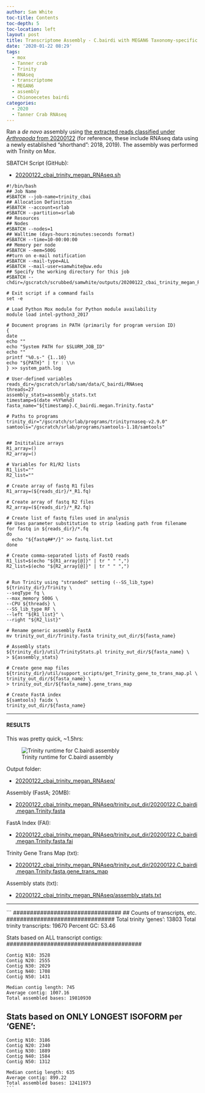 ```yaml
---
author: Sam White
toc-title: Contents
toc-depth: 5
toc-location: left
layout: post
title: Transcriptome Assembly - C.bairdi with MEGAN6 Taxonomy-specific Reads with Trinity on Mox
date: '2020-01-22 08:29'
tags:
  - mox
  - Tanner crab
  - Trinity
  - RNAseq
  - transcriptome
  - MEGAN6
  - assembly
  - Chionoecetes bairdi
categories:
  - 2020
  - Tanner Crab RNAseq
---
```

Ran a _de novo_ assembly using [the extracted reads classified under _Arthropoda_ from 20200122](https://robertslab.github.io/sams-notebook/posts/2020/2020-01-22-Data-Wrangling---Arthropoda-and-Alveolata-Taxonomic-RNAseq-FastQ-Extractions/) (for reference, these include RNAseq data using a newly established "shorthand": 2018, 2019). The assembly was performed with Trinity on Mox.


SBATCH Script (GitHub):

- [20200122_cbai_trinity_megan_RNAseq.sh](https://github.com/RobertsLab/sams-notebook/blob/master/sbatch_scripts/20200122_cbai_trinity_megan_RNAseq.sh)

```shell
#!/bin/bash
## Job Name
#SBATCH --job-name=trinity_cbai
## Allocation Definition
#SBATCH --account=srlab
#SBATCH --partition=srlab
## Resources
## Nodes
#SBATCH --nodes=1
## Walltime (days-hours:minutes:seconds format)
#SBATCH --time=10-00:00:00
## Memory per node
#SBATCH --mem=500G
##turn on e-mail notification
#SBATCH --mail-type=ALL
#SBATCH --mail-user=samwhite@uw.edu
## Specify the working directory for this job
#SBATCH --chdir=/gscratch/scrubbed/samwhite/outputs/20200122_cbai_trinity_megan_RNAseq

# Exit script if a command fails
set -e

# Load Python Mox module for Python module availability
module load intel-python3_2017

# Document programs in PATH (primarily for program version ID)
{
date
echo ""
echo "System PATH for $SLURM_JOB_ID"
echo ""
printf "%0.s-" {1..10}
echo "${PATH}" | tr : \\n
} >> system_path.log

# User-defined variables
reads_dir=/gscratch/srlab/sam/data/C_bairdi/RNAseq
threads=27
assembly_stats=assembly_stats.txt
timestamp=$(date +%Y%m%d)
fasta_name="${timestamp}.C_bairdi.megan.Trinity.fasta"

# Paths to programs
trinity_dir="/gscratch/srlab/programs/trinityrnaseq-v2.9.0"
samtools="/gscratch/srlab/programs/samtools-1.10/samtools"


## Inititalize arrays
R1_array=()
R2_array=()

# Variables for R1/R2 lists
R1_list=""
R2_list=""

# Create array of fastq R1 files
R1_array=(${reads_dir}/*_R1.fq)

# Create array of fastq R2 files
R2_array=(${reads_dir}/*_R2.fq)

# Create list of fastq files used in analysis
## Uses parameter substitution to strip leading path from filename
for fastq in ${reads_dir}/*.fq
do
  echo "${fastq##*/}" >> fastq.list.txt
done

# Create comma-separated lists of FastQ reads
R1_list=$(echo "${R1_array[@]}" | tr " " ",")
R2_list=$(echo "${R2_array[@]}" | tr " " ",")


# Run Trinity using "stranded" setting (--SS_lib_type)
${trinity_dir}/Trinity \
--seqType fq \
--max_memory 500G \
--CPU ${threads} \
--SS_lib_type RF \
--left "${R1_list}" \
--right "${R2_list}"

# Rename generic assembly FastA
mv trinity_out_dir/Trinity.fasta trinity_out_dir/${fasta_name}

# Assembly stats
${trinity_dir}/util/TrinityStats.pl trinity_out_dir/${fasta_name} \
> ${assembly_stats}

# Create gene map files
${trinity_dir}/util/support_scripts/get_Trinity_gene_to_trans_map.pl \
trinity_out_dir/${fasta_name} \
> trinity_out_dir/${fasta_name}.gene_trans_map

# Create FastA index
${samtools} faidx \
trinity_out_dir/${fasta_name}
```

---

#### RESULTS

This was pretty quick, ~1.5hrs:

![Trinity runtime for C.bairdi assembly](https://github.com/RobertsLab/sams-notebook/blob/master/images/screencaps/20200122_cbai_trinity_megan_RNAseq_runtime.png?raw=true)

Output folder:

- [20200122_cbai_trinity_megan_RNAseq/](https://gannet.fish.washington.edu/Atumefaciens/20200122_cbai_trinity_megan_RNAseq/)

Assembly (FastA; 20MB):

- [20200122_cbai_trinity_megan_RNAseq/trinity_out_dir/20200122.C_bairdi.megan.Trinity.fasta](https://gannet.fish.washington.edu/Atumefaciens/20200122_cbai_trinity_megan_RNAseq/trinity_out_dir/20200122.C_bairdi.megan.Trinity.fasta)

FastA Index (FAI):

- [20200122_cbai_trinity_megan_RNAseq/trinity_out_dir/20200122.C_bairdi.megan.Trinity.fasta.fai](https://gannet.fish.washington.edu/Atumefaciens/20200122_cbai_trinity_megan_RNAseq/trinity_out_dir/20200122.C_bairdi.megan.Trinity.fasta.fai)

Trinity Gene Trans Map (txt):

- [20200122_cbai_trinity_megan_RNAseq/trinity_out_dir/20200122.C_bairdi.megan.Trinity.fasta.gene_trans_map](https://gannet.fish.washington.edu/Atumefaciens/20200122_cbai_trinity_megan_RNAseq/trinity_out_dir/20200122.C_bairdi.megan.Trinity.fasta.gene_trans_map)

Assembly stats (txt):

- [20200122_cbai_trinity_megan_RNAseq/assembly_stats.txt](https://gannet.fish.washington.edu/Atumefaciens/20200122_cbai_trinity_megan_RNAseq/assembly_stats.txt)

---


```
################################
## Counts of transcripts, etc.
################################
Total trinity 'genes':	13803
Total trinity transcripts:	19670
Percent GC: 53.46

########################################
Stats based on ALL transcript contigs:
########################################

	Contig N10: 3528
	Contig N20: 2555
	Contig N30: 2029
	Contig N40: 1708
	Contig N50: 1431

	Median contig length: 745
	Average contig: 1007.16
	Total assembled bases: 19810930


#####################################################
## Stats based on ONLY LONGEST ISOFORM per 'GENE':
#####################################################

	Contig N10: 3186
	Contig N20: 2340
	Contig N30: 1889
	Contig N40: 1584
	Contig N50: 1312

	Median contig length: 635
	Average contig: 899.22
	Total assembled bases: 12411973
	```
